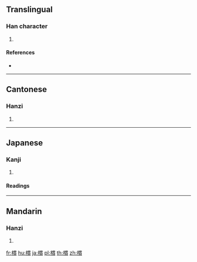 ==Translingual==

===Han character===
{{Han char|rn=75|rad=木|as=11|sn=15|four=|canj=DWJC|ids=⿰木貫}}

# {{defn|Han|sort=木11}}

====References====
* {{Han ref|kx=0549.170|dkj=15416|hdz=21286.020|uh=6A0C|ud=27148}}

----

==Cantonese==

===Hanzi===
{{yue-hanzi|jyut=[[gun3]], [[gwun3]]|y=gun3, gwun3}}

# {{defn|lang=yue|sort=木11}}

----

==Japanese==

===Kanji===
{{ja-kanji|grade=|rs=木11}}

# {{defn|lang=ja|sort=木11}}

====Readings====
{{ja-readings|on=[[かん]] (kan)|kun=}}

----

==Mandarin==

===Hanzi===
{{cmn-hanzi|pin=[[guàn]] ([[guan4]])|wg=kuan<sup>4</sup>}}

# {{defn|lang=cmn|sort=木11}}

[[fr:樌]]
[[hu:樌]]
[[ja:樌]]
[[pl:樌]]
[[th:樌]]
[[zh:樌]]